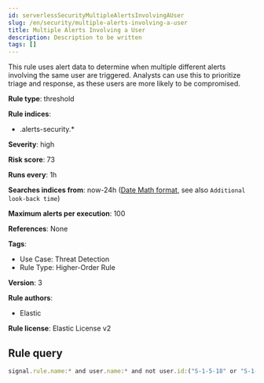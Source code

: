 ```yaml
---
id: serverlessSecurityMultipleAlertsInvolvingAUser
slug: /en/security/multiple-alerts-involving-a-user
title: Multiple Alerts Involving a User
description: Description to be written
tags: []
---
```


<div id="multiple-alerts-involving-a-user"></div>

This rule uses alert data to determine when multiple different alerts involving the same user are triggered. Analysts can use this to prioritize triage and response, as these users are more likely to be compromised.

**Rule type**: threshold

**Rule indices**: 

* .alerts-security.*

**Severity**: high

**Risk score**: 73

**Runs every**: 1h

**Searches indices from**: now-24h ([Date Math format](((ref))/common-options.html#date-math), see also <DocLink id="serverlessSecurityRulesUiCreate" section="set-the-rules-schedule">`Additional look-back time`</DocLink>)

**Maximum alerts per execution**: 100

**References**: None

**Tags**: 

* Use Case: Threat Detection
* Rule Type: Higher-Order Rule

**Version**: 3

**Rule authors**: 

* Elastic

**Rule license**: Elastic License v2

## Rule query

```js
signal.rule.name:* and user.name:* and not user.id:("S-1-5-18" or "S-1-5-19" or "S-1-5-20")

```
